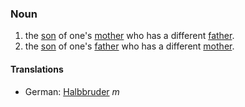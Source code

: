 ===Noun===

# the [[son]] of one's [[mother]] who has a different [[father]].
# the [[son]] of one's [[father]] who has a different [[mother]].

====Translations====
*German: [[Halbbruder]] ''m''